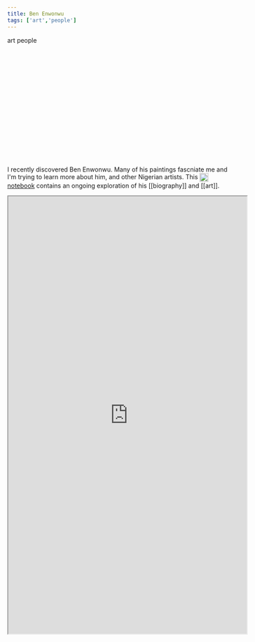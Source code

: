 ```yaml
---
title: Ben Enwonwu
tags: ['art','people']
---
```


<NoteTag color="gray">art</NoteTag>
<NoteTag color="gray">people</NoteTag>

<div class="background-image inset-0 z-0 bg-cover bg-center h-32 w-full max-w-2xl" style="background-image: url('https://www.wolframcloud.com/obj/mar/header-ben-enwonwu'); min-height:250px; display:block; vertical-align:middle;" alt="Nigerian artist and sculptor Ben Enwonwu"></div>

I recently discovered Ben Enwonwu. Many of his paintings fascniate me and I'm trying to learn more about him, and other Nigerian artists. This [<img src="https://raw.githubusercontent.com/m-arti/ms-notes/4ccb62f36641cd886207d3a35bc403f40a5cf7a7/images/wolfram-icon.svg" alt="A Wolfram Notebook containing an exploration of Ben Enwonwu" style="width:20px; display:inline; vertical-align:middle; padding-right:2px"/>notebook](https://www.wolframcloud.com/obj/mar/Published/ben-enwonwu.nb) contains an ongoing exploration of his [[biography]] and [[art]].

<iframe src="https://www.wolframcloud.com/obj/mar/Published/ben-enwonwu.nb?_embed=iframe" width="545" height="1000"></iframe>
